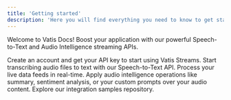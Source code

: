 ```yaml
---
title: 'Getting started'
description: 'Here you will find everything you need to know to get started with Vatis Streams.'
---
```


Welcome to Vatis Docs! Boost your application with our powerful Speech-to-Text and Audio Intelligence streaming APIs.

<CardGroup cols={2}>
    <Card title="Get API access" icon="user" iconType="light" href="get-started/get-api-access">
        Create an account and get your API key to start using Vatis Streams.
    </Card>
    <Card title="Pre-recorded transcription" icon="file-audio" iconType="light" href="speech-to-text/pre-recorded/getting-started">
        Start transcribing audio files to text with our Speech-to-Text API.
    </Card>
    <Card title="Real-time transcription" icon="microphone" iconType="light" href="speech-to-text/real-time/getting-started">
        Process your live data feeds in real-time.
    </Card>
    <Card title="Audio Intelligence" icon="brain" iconType="light" href="audio-intelligence">
        Apply audio intelligence operations like summary, sentiment analysis, or your custom prompts over your audio content.
    </Card>
    <Card title="Code examples" icon="code" iconType="light" href="https://github.com/Vatis-Tech/vatis-streams-samples">
        Explore our integration samples repository.
    </Card>
</CardGroup>